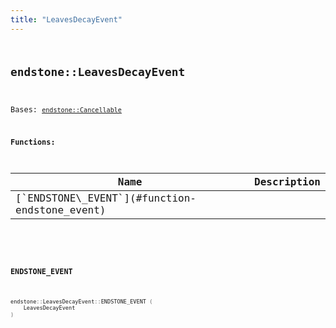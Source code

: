 ```yaml
---
title: "LeavesDecayEvent"
---
```


## <code className="doc-symbol doc-symbol-class"/> endstone::LeavesDecayEvent

Bases: [`endstone::Cancellable`](classendstone_1_1_cancellable.md)
















**Functions:**

<table>
<thead>
   <tr>
      <th>Name</th>
      <th>Description</th>
   </tr>
</thead>
<tbody>
<tr key="classendstone_1_1_leaves_decay_event_1a23c36eb8a563622f3aa57814e8f807a4">
    <td>[`ENDSTONE\_EVENT`](#function-endstone_event)</td>
    <td></td>
</tr>
</tbody>
</table>

### <code className="doc-symbol doc-symbol-function"/> ENDSTONE\_EVENT

```cpp
endstone::LeavesDecayEvent::ENDSTONE_EVENT (
    LeavesDecayEvent
) 
```

